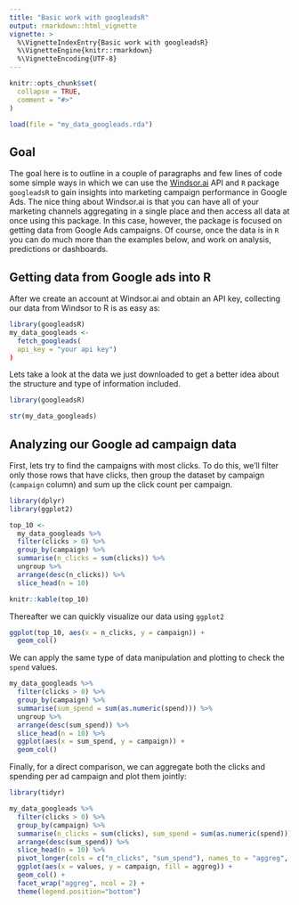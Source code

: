 ---
title: "Basic work with googleadsR"
output: rmarkdown::html_vignette
vignette: >
  %\VignetteIndexEntry{Basic work with googleadsR}
  %\VignetteEngine{knitr::rmarkdown}
  %\VignetteEncoding{UTF-8}
---

```{r, include = FALSE}
knitr::opts_chunk$set(
  collapse = TRUE,
  comment = "#>"
)

load(file = "my_data_googleads.rda")
```

## Goal

The goal here is to outline in a couple of paragraphs and few lines of code some simple ways in which we can use the [Windsor.ai](https://windsor.ai/) API and `R` package `googleadsR` to gain insights into marketing campaign performance in Google Ads. The nice thing about Windsor.ai is that you can have all of your marketing channels aggregating in a single place and then access all data at once using this package. In this case, however, the package is focused on getting data from Google Ads campaigns. Of course, once the data is in `R` you can do much more than the examples below, and work on analysis, predictions or dashboards.

## Getting data from Google ads into R

After we create an account at Windsor.ai and obtain an API key, collecting our data from Windsor to R is as easy as:


```{r, eval = FALSE}
library(googleadsR)
my_data_googleads <- 
  fetch_googleads(
  api_key = "your api key")
)
```

Lets take a look at the data we just downloaded to get a better idea about the structure and type of information included. 

```{r, echo = FALSE}
library(googleadsR)
```

```{r}
str(my_data_googleads)
```

## Analyzing our Google ad campaign data 

First, lets try to find the campaigns with most clicks. To do this, we'll filter only those rows that have clicks, then group the dataset by campaign (`campaign` column) and sum up the click count per campaign.

```{r}
library(dplyr)
library(ggplot2)

top_10 <- 
  my_data_googleads %>% 
  filter(clicks > 0) %>% 
  group_by(campaign) %>% 
  summarise(n_clicks = sum(clicks)) %>% 
  ungroup %>% 
  arrange(desc(n_clicks)) %>% 
  slice_head(n = 10)

knitr::kable(top_10)
```

Thereafter we can quickly visualize our data using `ggplot2`

```{r, fig.width=7}
ggplot(top_10, aes(x = n_clicks, y = campaign)) +
  geom_col()
```

We can apply the same type of data manipulation and plotting to check the `spend` values.

```{r, fig.width= 7}
my_data_googleads %>%
  filter(clicks > 0) %>%
  group_by(campaign) %>%
  summarise(sum_spend = sum(as.numeric(spend))) %>%
  ungroup %>%
  arrange(desc(sum_spend)) %>%
  slice_head(n = 10) %>%
  ggplot(aes(x = sum_spend, y = campaign)) +
  geom_col()
```

Finally, for a direct comparison, we can aggregate both the clicks and spending per ad campaign and plot them jointly:

```{r, fig.width=10}
library(tidyr)

my_data_googleads %>%
  filter(clicks > 0) %>%
  group_by(campaign) %>%
  summarise(n_clicks = sum(clicks), sum_spend = sum(as.numeric(spend))) %>%
  arrange(desc(sum_spend)) %>%
  slice_head(n = 10) %>%
  pivot_longer(cols = c("n_clicks", "sum_spend"), names_to = "aggreg", values_to = "values") %>%  
  ggplot(aes(x = values, y = campaign, fill = aggreg)) +
  geom_col() +
  facet_wrap("aggreg", ncol = 2) + 
  theme(legend.position="bottom")
```

